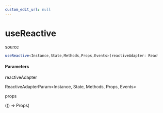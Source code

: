 ```yaml
---
custom_edit_url: null
---
```


# useReactive
<div className="doc-side">
<div className="doc-main-source">

[source](https://github.com/naver/cfcs/blob/b8bcc2f/packages/vue2/src/reactive/useReactive.ts#L15)

</div>
</div>

```ts
useReactive<Instance,State,Methods,Props,Events>(reactiveAdapter: ReactiveAdapterParam<Instance, State, Methods, Props, Events>, props: (() => Props)): ReactiveResult<Instance, State, Methods, Events>
```

<h4>Parameters</h4>

<div className="doc-param">

<div className="doc-param-header">

<span className="doc-name">reactiveAdapter</span>

<div className="doc-type">

ReactiveAdapterParam&lt;Instance,&nbsp;State,&nbsp;Methods,&nbsp;Props,&nbsp;Events&gt;

</div>

</div>

</div>

<div className="doc-param">

<div className="doc-param-header">

<span className="doc-name">props</span>

<div className="doc-type">

(()&nbsp;=&gt;&nbsp;Props)

</div>

</div>

</div>